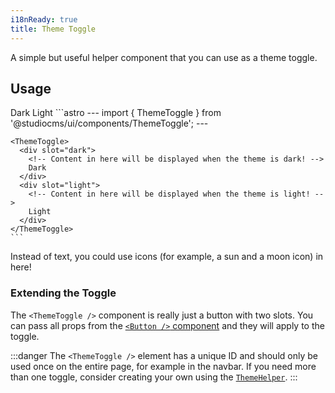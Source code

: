 ```yaml
---
i18nReady: true
title: Theme Toggle
---
```


A simple but useful helper component that you can use as a theme toggle.

## Usage

<Tabs>
  <TabItem label="Preview">
    <PreviewCard>
      <ThemeToggle>
        <span slot="dark">
          Dark
        </span>
        <span slot="light">
          Light
        </span>
      </ThemeToggle>
    </PreviewCard>
  </TabItem>
  <TabItem label="Code">
    ```astro
    ---
    import { ThemeToggle } from '@studiocms/ui/components/ThemeToggle';
    ---

    <ThemeToggle>
      <div slot="dark">
        <!-- Content in here will be displayed when the theme is dark! -->
        Dark
      </div>
      <div slot="light">
        <!-- Content in here will be displayed when the theme is light! -->
        Light
      </div>
    </ThemeToggle>
    ```
  </TabItem>
</Tabs>

Instead of text, you could use icons (for example, a sun and a moon icon) in here!

### Extending the Toggle

The `<ThemeToggle />` component is really just a button with two slots. You can pass all props from the 
<a href="/customizing/studiocms-ui/components/button/">`<Button />` component</a> and they will apply to the toggle. 

:::danger
The `<ThemeToggle />` element has a unique ID and should only be used once on the entire page, for example in the navbar. 
If you need more than one toggle, consider creating your own using the <a href="/customizing/studiocms-ui/components/theme-helper/">`ThemeHelper`</a>.
:::
